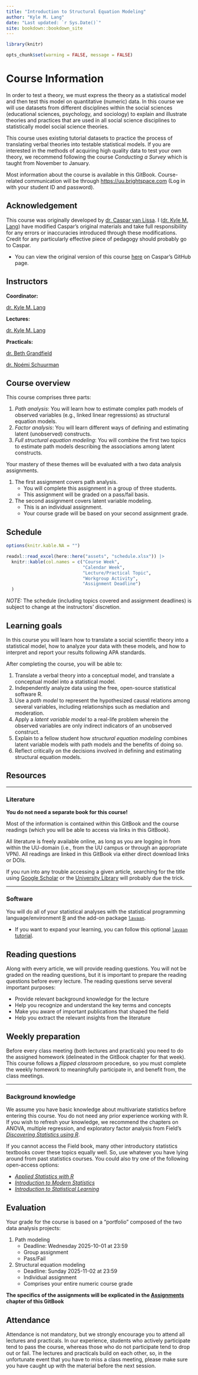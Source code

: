 --- 
title: "Introduction to Structural Equation Modeling"
author: "Kyle M. Lang"
date: "Last updated: `r Sys.Date()`"
site: bookdown::bookdown_site
---

\newcommand{\va}{\\[12pt]}
\newcommand{\vb}{\\[6pt]}
\newcommand{\vc}{\\[3pt]}
\newcommand{\vx}[1]{\\[#1pt]}

```{r global_options, include = FALSE}
library(knitr)

opts_chunk$set(warning = FALSE, message = FALSE)
```

# Course Information {-}

In order to test a theory, we must express the theory as a statistical model and then test this model on quantitative
(numeric) data. In this course we will use datasets from different disciplines within the social sciences (educational
sciences, psychology, and sociology) to explain and illustrate theories and practices that are used in all social
science disciplines to statistically model social science theories.

This course uses existing tutorial datasets to practice the process of translating verbal theories into testable
statistical models. If you are interested in the methods of acquiring high quality data to test your own theory, we
recommend following the course *Conducting a Survey* which is taught from November to January.

Most information about the course is available in this GitBook. Course-related communication will be through
<https://uu.brightspace.com> (Log in with your student ID and password).

<!--------------------------------------------------------------------------------------------------------------------->

## Acknowledgement {-}

This course was originally developed by [dr. Caspar van Lissa](https://www.tilburguniversity.edu/staff/c-j-vanlissa). I
([dr. Kyle M. Lang](https://www.kylemlang.com)) have modified Caspar's original materials and take full responsibility
for any errors or inaccuracies introduced through these modifications. Credit for any particularly effective piece of
pedagogy should probably go to Caspar.

- You can view the original version of this course [here](https://github.com/cjvanlissa/TCSM) on Caspar's GitHub page.

<!--------------------------------------------------------------------------------------------------------------------->

## Instructors {-}

**Coordinator:**

[dr. Kyle M. Lang](https://www.kylemlang.com)

**Lectures:**

[dr. Kyle M. Lang](https://www.kylemlang.com)

**Practicals:**

[dr. Beth Grandfield](https://www.uu.nl/staff/EMGrandfield)

[dr. Noémi Schuurman](https://www.nkschuurman.com/)

<!--------------------------------------------------------------------------------------------------------------------->

## Course overview {-}

This course comprises three parts:

1. *Path analysis*: You will learn how to estimate complex path models of observed variables (e.g., linked linear
   regressions) as structural equation models.
1. *Factor analysis*: You will learn different ways of defining and estimating latent (unobserved) constructs.
1. *Full structural equation modeling*: You will combine the first two topics to estimate path models describing the
   associations among latent constructs.

Your mastery of these themes will be evaluated with a two data analysis assignments. 

1. The first assignment covers path analysis.
   - You will complete this assignment in a group of three students.
   - This assignment will be graded on a pass/fail basis. 
1. The second assignment covers latent variable modeling.
   - This is an individual assignment.
   - Your course grade will be based on your second assignment grade.

<!--------------------------------------------------------------------------------------------------------------------->

## Schedule {-}

```{r print_schedule, echo = FALSE}
options(knitr.kable.NA = "")

readxl::read_excel(here::here("assets", "schedule.xlsx")) |>
  knitr::kable(col.names = c("Course Week",
                             "Calendar Week",
                             "Lecture/Practical Topic",
                             "Workgroup Activity",
                             "Assignment Deadline")
  )
```

*NOTE:* The schedule (including topics covered and assignment deadlines) is subject to change at the instructors'
discretion.

<!--------------------------------------------------------------------------------------------------------------------->

## Learning goals {-}

In this course you will learn how to translate a social scientific theory into a statistical model, how to analyze your
data with these models, and how to interpret and report your results following APA standards.

After completing the course, you will be able to:

1. Translate a verbal theory into a conceptual model, and translate a conceptual model into a statistical model.
1. Independently analyze data using the free, open-source statistical software R.
1. Use a *path model* to represent the hypothesized causal relations among several variables, including relationships
   such as mediation and moderation.
1. Apply a *latent variable model* to a real-life problem wherein the observed variables are only indirect indicators of
   an unobserved construct.
1. Explain to a fellow student how *structural equation modeling* combines latent variable models with path models and
   the benefits of doing so.
1. Reflect critically on the decisions involved in defining and estimating structural equation models.

<!--------------------------------------------------------------------------------------------------------------------->

## Resources {-}

---

### Literature {-}

**You do not need a separate book for this course!** 

Most of the information is contained within this GitBook and the course readings (which you will be able to access via
links in this GitBook). 

All literature is freely available online, as long as you are logging in from within the UU-domain (i.e., from the UU
campus or through an appropriate VPN). All readings are linked in this GitBook via either direct download links or DOIs. 

If you run into any trouble accessing a given article, searching for the title using [Google Scholar][gs] or the
[University Library][uu_lib] will probably due the trick.

---

### Software {-}

You will do all of your statistical analyses with the statistical programming language/environment [R][r] and the add-on
package [`lavaan`][lavaan].

- If you want to expand your learning, you can follow this optional [`lavaan`
tutorial](https://lavaan.ugent.be/tutorial/). 

<!--------------------------------------------------------------------------------------------------------------------->

## Reading questions {-}

Along with every article, we will provide reading questions. You will not be graded on the reading questions, but it is
important to prepare the reading questions before every lecture. The reading questions serve several important purposes:

-	Provide relevant background knowledge for the lecture
-	Help you recognize and understand the key terms and concepts
-	Make you aware of important publications that shaped the field
- Help you extract the relevant insights from the literature

<!--------------------------------------------------------------------------------------------------------------------->

## Weekly preparation {-}

Before every class meeting (both lectures and practicals) you need to do the assigned homework (delineated in the
GitBook chapter for that week). This course follows a *flipped classroom* procedure, so you must complete the weekly
homework to meaningfully participate in, and benefit from, the class meetings.

---

### Background knowledge {- #background}

We assume you have basic knowledge about multivariate statistics before entering this course. You do not need any prior
experience working with R. If you wish to refresh your knowledge, we recommend the chapters on ANOVA, multiple
regression, and exploratory factor analysis from Field’s [*Discovering Statistics using R*][field]. 

If you cannot access the Field book, many other introductory statistics textbooks cover these topics equally well. So,
use whatever you have lying around from past statistics courses. You could also try one of the following open-access
options:

- [*Applied Statistics with R*][stats_with_r]
- [*Introduction to Modern Statistics*][modern_stats]
- [*Introduction to Statistical Learning*][isl]

<!--------------------------------------------------------------------------------------------------------------------->

## Evaluation {-}

Your grade for the course is based on a “portfolio” composed of the two data analysis projects:

1. Path modeling 
    - Deadline: Wednesday 2025-10-01 at 23:59
    - Group assignment
    - Pass/Fail

1. Structural equation modeling 
    - Deadline: Sunday 2025-11-02 at 23:59
    - Individual assignment
    - Comprises your entire numeric course grade

**The specifics of the assignments will be explicated in the [Assignments](assignments.html) chapter of this GitBook**

<!--------------------------------------------------------------------------------------------------------------------->

## Attendance {-}

Attendance is not mandatory, but we strongly encourage you to attend all lectures and practicals. In our experience,
students who actively participate tend to pass the course, whereas those who do not participate tend to drop out or
fail. The lectures and practicals build on each other, so, in the unfortunate event that you have to miss a class
meeting, please make sure you have caught up with the material before the next session.

<!--------------------------------------------------------------------------------------------------------------------->

[gs]: https://scholar.google.com/
[uu_lib]: https://www.uu.nl/en/university-library
[r]: https://www.r-project.org/
[lavaan]: https://www.lavaan.ugent.be/
[field]: https://www.discoveringstatistics.com/books/discovering-statistics-using-r/
[stats_with_r]: https://book.stat420.org/
[modern_stats]: https://openintro-ims.netlify.app/
[isl]: https://www.statlearning.com
